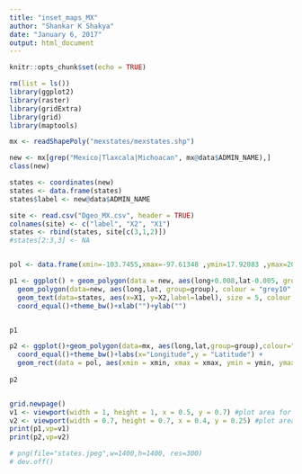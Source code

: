 ---
title: "inset_maps_MX"
author: "Shankar K Shakya"
date: "January 6, 2017"
output: html_document
---

```{r setup, include=FALSE}
knitr::opts_chunk$set(echo = TRUE)
```


```{r, echo=TRUE, fig.align="center", fig.height=12, fig.width=12}

rm(list = ls())
library(ggplot2)
library(raster)
library(gridExtra)
library(grid)
library(maptools)

mx <- readShapePoly("mexstates/mexstates.shp")

new <- mx[grep("Mexico|Tlaxcala|Michoacan", mx@data$ADMIN_NAME),]
class(new)

states <- coordinates(new)
states <- data.frame(states)
states$label <- new@data$ADMIN_NAME

site <- read.csv("Dgeo_MX.csv", header = TRUE)
colnames(site) <- c("label", "X2", "X1")
states <- rbind(states, site[c(3,1,2)])
#states[2:3,3] <- NA


pol <- data.frame(xmin=-103.7455,xmax=-97.61348 ,ymin=17.92083 ,ymax=20.39417)

p1 <- ggplot() + geom_polygon(data = new, aes(long+0.008,lat-0.005, group = group), fill="#9ecae1") +
  geom_polygon(data=new, aes(long,lat, group=group), colour = "grey10",fill = "#fff7bc") +
  geom_text(data=states, aes(x=X1, y=X2,label=label), size = 5, colour = "grey20")+
  coord_equal()+theme_bw()+xlab("")+ylab("") 


p1

p2 <- ggplot()+geom_polygon(data=mx, aes(long,lat,group=group),colour="grey10",fill="#fff7bc") +
  coord_equal()+theme_bw()+labs(x="Longitude",y = "Latitude") + 
  geom_rect(data = pol, aes(xmin = xmin, xmax = xmax, ymin = ymin, ymax = ymax), alpha=0, colour="red", size = 1, linetype = 1) 
  
p2


grid.newpage()
v1 <- viewport(width = 1, height = 1, x = 0.5, y = 0.7) #plot area for the main map
v2 <- viewport(width = 0.7, height = 0.7, x = 0.4, y = 0.25) #plot area for the inset map
print(p1,vp=v1) 
print(p2,vp=v2)

# png(file="states.jpeg",w=1400,h=1400, res=300)
# dev.off()

```















